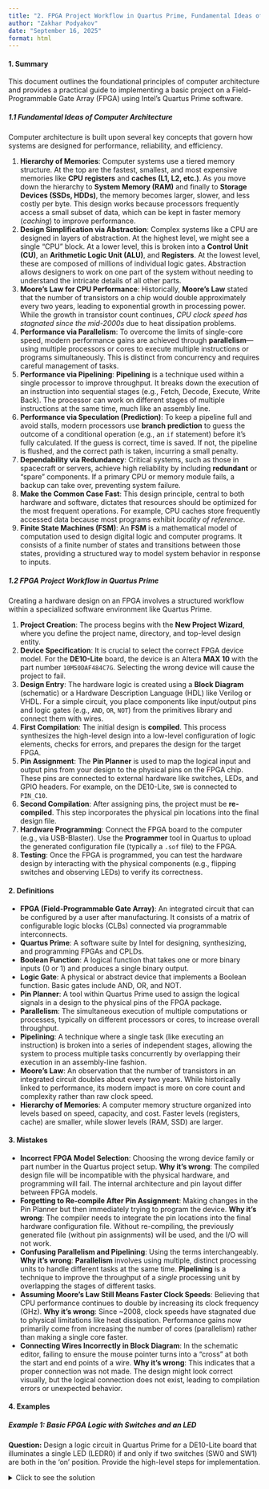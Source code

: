 ```yaml
---
title: "2. FPGA Project Workflow in Quartus Prime, Fundamental Ideas of Computer Architecture"
author: "Zakhar Podyakov"
date: "September 16, 2025"
format: html
---
```


#### 1. Summary

This document outlines the foundational principles of computer architecture and provides a practical guide to implementing a basic project on a Field-Programmable Gate Array (FPGA) using Intel's Quartus Prime software.

##### 1.1 Fundamental Ideas of Computer Architecture
Computer architecture is built upon several key concepts that govern how systems are designed for performance, reliability, and efficiency.

1.  **Hierarchy of Memories**: Computer systems use a tiered memory structure. At the top are the fastest, smallest, and most expensive memories like **CPU registers** and **caches (L1, L2, etc.)**. As you move down the hierarchy to **System Memory (RAM)** and finally to **Storage Devices (SSDs, HDDs)**, the memory becomes larger, slower, and less costly per byte. This design works because processors frequently access a small subset of data, which can be kept in faster memory (*caching*) to improve performance.
2.  **Design Simplification via Abstraction**: Complex systems like a CPU are designed in layers of abstraction. At the highest level, we might see a single "CPU" block. At a lower level, this is broken into a **Control Unit (CU)**, an **Arithmetic Logic Unit (ALU)**, and **Registers**. At the lowest level, these are composed of millions of individual logic gates. Abstraction allows designers to work on one part of the system without needing to understand the intricate details of all other parts.
3.  **Moore's Law for CPU Performance**: Historically, **Moore's Law** stated that the number of transistors on a chip would double approximately every two years, leading to exponential growth in processing power. While the growth in transistor count continues, *CPU clock speed has stagnated since the mid-2000s* due to heat dissipation problems.
4.  **Performance via Parallelism**: To overcome the limits of single-core speed, modern performance gains are achieved through **parallelism**—using multiple processors or cores to execute multiple instructions or programs simultaneously. This is distinct from concurrency and requires careful management of tasks.
5.  **Performance via Pipelining**: **Pipelining** is a technique used within a single processor to improve throughput. It breaks down the execution of an instruction into sequential stages (e.g., Fetch, Decode, Execute, Write Back). The processor can work on different stages of multiple instructions at the same time, much like an assembly line.
6.  **Performance via Speculation (Prediction)**: To keep a pipeline full and avoid stalls, modern processors use **branch prediction** to guess the outcome of a conditional operation (e.g., an `if` statement) before it's fully calculated. If the guess is correct, time is saved. If not, the pipeline is flushed, and the correct path is taken, incurring a small penalty.
7.  **Dependability via Redundancy**: Critical systems, such as those in spacecraft or servers, achieve high reliability by including **redundant** or "spare" components. If a primary CPU or memory module fails, a backup can take over, preventing system failure.
8.  **Make the Common Case Fast**: This design principle, central to both hardware and software, dictates that resources should be optimized for the most frequent operations. For example, CPU caches store frequently accessed data because most programs exhibit *locality of reference*.
9.  **Finite State Machines (FSM)**: An **FSM** is a mathematical model of computation used to design digital logic and computer programs. It consists of a finite number of states and transitions between those states, providing a structured way to model system behavior in response to inputs.

##### 1.2 FPGA Project Workflow in Quartus Prime
Creating a hardware design on an FPGA involves a structured workflow within a specialized software environment like Quartus Prime.

1.  **Project Creation**: The process begins with the **New Project Wizard**, where you define the project name, directory, and top-level design entity.
2.  **Device Specification**: It is crucial to select the correct FPGA device model. For the **DE10-Lite** board, the device is an Altera **MAX 10** with the part number `10M50DAF484C7G`. Selecting the wrong device will cause the project to fail.
3.  **Design Entry**: The hardware logic is created using a **Block Diagram** (schematic) or a Hardware Description Language (HDL) like Verilog or VHDL. For a simple circuit, you place components like input/output pins and logic gates (e.g., `AND`, `OR`, `NOT`) from the primitives library and connect them with wires.
4.  **First Compilation**: The initial design is **compiled**. This process synthesizes the high-level design into a low-level configuration of logic elements, checks for errors, and prepares the design for the target FPGA.
5.  **Pin Assignment**: The **Pin Planner** is used to map the logical input and output pins from your design to the physical pins on the FPGA chip. These pins are connected to external hardware like switches, LEDs, and GPIO headers. For example, on the DE10-Lite, `SW0` is connected to `PIN_C10`.
6.  **Second Compilation**: After assigning pins, the project must be **re-compiled**. This step incorporates the physical pin locations into the final design file.
7.  **Hardware Programming**: Connect the FPGA board to the computer (e.g., via USB-Blaster). Use the **Programmer** tool in Quartus to upload the generated configuration file (typically a `.sof` file) to the FPGA.
8.  **Testing**: Once the FPGA is programmed, you can test the hardware design by interacting with the physical components (e.g., flipping switches and observing LEDs) to verify its correctness.

#### 2. Definitions

*   **FPGA (Field-Programmable Gate Array)**: An integrated circuit that can be configured by a user after manufacturing. It consists of a matrix of configurable logic blocks (CLBs) connected via programmable interconnects.
*   **Quartus Prime**: A software suite by Intel for designing, synthesizing, and programming FPGAs and CPLDs.
*   **Boolean Function**: A logical function that takes one or more binary inputs (0 or 1) and produces a single binary output.
*   **Logic Gate**: A physical or abstract device that implements a Boolean function. Basic gates include AND, OR, and NOT.
*   **Pin Planner**: A tool within Quartus Prime used to assign the logical signals in a design to the physical pins of the FPGA package.
*   **Parallelism**: The simultaneous execution of multiple computations or processes, typically on different processors or cores, to increase overall throughput.
*   **Pipelining**: A technique where a single task (like executing an instruction) is broken into a series of independent stages, allowing the system to process multiple tasks concurrently by overlapping their execution in an assembly-line fashion.
*   **Moore's Law**: An observation that the number of transistors in an integrated circuit doubles about every two years. While historically linked to performance, its modern impact is more on core count and complexity rather than raw clock speed.
*   **Hierarchy of Memories**: A computer memory structure organized into levels based on speed, capacity, and cost. Faster levels (registers, cache) are smaller, while slower levels (RAM, SSD) are larger.

#### 3. Mistakes

*   **Incorrect FPGA Model Selection**: Choosing the wrong device family or part number in the Quartus project setup. **Why it's wrong**: The compiled design file will be incompatible with the physical hardware, and programming will fail. The internal architecture and pin layout differ between FPGA models.
*   **Forgetting to Re-compile After Pin Assignment**: Making changes in the Pin Planner but then immediately trying to program the device. **Why it's wrong**: The compiler needs to integrate the pin locations into the final hardware configuration file. Without re-compiling, the previously generated file (without pin assignments) will be used, and the I/O will not work.
*   **Confusing Parallelism and Pipelining**: Using the terms interchangeably. **Why it's wrong**: **Parallelism** involves using multiple, distinct processing units to handle different tasks at the same time. **Pipelining** is a technique to improve the throughput of a *single* processing unit by overlapping the stages of different tasks.
*   **Assuming Moore's Law Still Means Faster Clock Speeds**: Believing that CPU performance continues to double by increasing its clock frequency (GHz). **Why it's wrong**: Since ~2008, clock speeds have stagnated due to physical limitations like heat dissipation. Performance gains now primarily come from increasing the number of cores (parallelism) rather than making a single core faster.
*   **Connecting Wires Incorrectly in Block Diagram**: In the schematic editor, failing to ensure the mouse pointer turns into a "cross" at both the start and end points of a wire. **Why it's wrong**: This indicates that a proper connection was not made. The design might look correct visually, but the logical connection does not exist, leading to compilation errors or unexpected behavior.

#### 4. Examples

##### Example 1: Basic FPGA Logic with Switches and an LED
**Question:** Design a logic circuit in Quartus Prime for a DE10-Lite board that illuminates a single LED (LEDR0) if and only if two switches (SW0 and SW1) are both in the 'on' position. Provide the high-level steps for implementation.

<details>
<summary>Click to see the solution</summary>

1.  **Determine the Logical Operation**: The condition "if and only if two switches are both on" translates directly to a logical **AND** operation. The circuit will require two inputs (for SW0 and SW1) and one output (for LEDR0), connected through a 2-input AND gate.

2.  **Set Up the Quartus Project**:
    *   Create a new project using the New Project Wizard.
    *   In the device selection step, choose the `MAX 10` family and filter for the specific part name `10M50DAF484C7G`.

3.  **Create the Block Diagram**:
    *   Create a new Block Diagram/Schematic file (`.bdf`).
    *   From the symbol library, add two `input` pins and one `output` pin. Rename them `SW0`, `SW1`, and `LEDR0`, respectively.
    *   From the library under `primitives/logic`, add an `and2` (2-input AND gate).
    *   Use the wiring tool to connect the `SW0` and `SW1` input pins to the two inputs of the `and2` gate.
    *   Connect the output of the `and2` gate to the `LEDR0` output pin.

4.  **Compile the Design**: Run the compilation process (Processing -> Start Compilation). This will synthesize the schematic into a circuit and check for errors.

5.  **Assign Physical Pins**:
    *   Open the Pin Planner (Assignments -> Pin Planner).
    *   In the table at the bottom, find your three pins (`SW0`, `SW1`, `LEDR0`).
    *   Click in the "Location" column for each pin and enter the physical pin number corresponding to the DE10-Lite's hardware. [3, 7]
        *   For `SW0`, set the Location to `PIN_C10`.
        *   For `SW1`, set the Location to `PIN_C11`.
        *   For `LEDR0`, set the Location to `PIN_A8`.

6.  **Re-compile the Design**: After saving the pin assignments, run the compilation process again. This finalizes the design file with the correct physical connections.

7.  **Program the FPGA**:
    *   Connect the DE10-Lite board to your computer.
    *   Open the Programmer (Tools -> Programmer).
    *   Ensure "USB-Blaster" is selected as the hardware. If not, use "Hardware Setup" to add it.
    *   The compiled file (e.g., `output_files/your_project.sof`) should be listed.
    *   Click "Start" to upload the design to the FPGA. A green "100% (Successful)" message will appear on completion.

8.  **Test the Hardware**: Physically toggle the SW0 and SW1 switches on the board. The LEDR0 should only turn on when both switches are in the UP (on) position.

**Answer:** The DE10-Lite board is now programmed with the AND logic. Flipping both SW0 and SW1 to their 'on' positions will illuminate LEDR0, confirming the circuit works as designed.
</details>